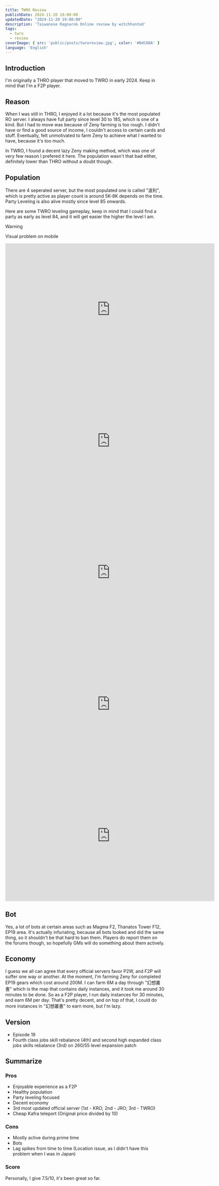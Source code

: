 ```yaml
---
title: TWRO Review
publishDate: 2024-11-20 19:00:00
updatedDate: "2024-11-20 19:00:00"
description: 'Taiwanese Ragnarok Online review by witchhunted'
tags:
  - twro
  - review
coverImage: { src: 'public/posts/twroreview.jpg', color: '#B4C6DA' }
language: 'English'
---
```



## Introduction

I'm originally a THRO player that moved to TWRO in early 2024. Keep in mind that I'm a F2P player.

## Reason

When I was still in THRO, I enjoyed it a lot because it's the most populated RO server. I always have full party since level 30 to 185,
which is one of a kind. But I had to move was because of Zeny farming is too rough.
I didn't have or find a good source of income, I couldn't access to certain cards and stuff.
Eventually, felt unmotivated to farm Zeny to achieve what I wanted to have, because it's too much.

In TWRO, I found a decent lazy Zeny making method, which was one of very few reason I prefered it here. The population wasn't that bad either,
definitely lower than THRO without a doubt though.

## Population

There are 4 seperated server, but the most populated one is called "波利", which is pretty active as player count is around 5K-8K depends on the time.
Party Leveling is also alive mostly since level 85 onwards.

Here are some TWRO leveling gameplay, keep in mind that I could find a party as early as level 84, and it will get easier the higher the level I am.

> [!WARNING]
> Visual problem on mobile

<Collapse title="Level 84 High Wizard @ ve_fild07">
<span><iframe width="660" height="415" src="https://www.youtube-nocookie.com/embed/bmG--i1_wWI?si=2Fs48PkEfLb_1xON" title="YouTube video player" frameborder="0" allow="accelerometer; autoplay; clipboard-write; encrypted-media; gyroscope; picture-in-picture; web-share" referrerpolicy="strict-origin-when-cross-origin" allowfullscreen></iframe></span>
</Collapse>

<Collapse title="Level 92 High Priest @ ve_fild07">
<span><iframe width="660" height="415" src="https://www.youtube-nocookie.com/embed/WvcgPdpZqvI?si=PPm8hgl--0u96sWa" title="YouTube video player" frameborder="0" allow="accelerometer; autoplay; clipboard-write; encrypted-media; gyroscope; picture-in-picture; web-share" referrerpolicy="strict-origin-when-cross-origin" allowfullscreen></iframe></span>
</Collapse>

<Collapse title="Level 108 High Priest @ Rachel Sanctuary">
<span><iframe width="660" height="415" src="https://www.youtube-nocookie.com/embed/27im4UELDHs?si=JE4fUXWTqaJqDmCg" title="YouTube video player" frameborder="0" allow="accelerometer; autoplay; clipboard-write; encrypted-media; gyroscope; picture-in-picture; web-share" referrerpolicy="strict-origin-when-cross-origin" allowfullscreen></iframe></span>
</Collapse>

<Collapse title="Level 176 Minstrel @ Illusion of Labyrinth">
<span><iframe width="660" height="415" src="https://www.youtube-nocookie.com/embed/UDc6JkVdEMM?si=aKCYUcw1GgxSgGF1" title="YouTube video player" frameborder="0" allow="accelerometer; autoplay; clipboard-write; encrypted-media; gyroscope; picture-in-picture; web-share" referrerpolicy="strict-origin-when-cross-origin" allowfullscreen></iframe></span>
</Collapse>

<Collapse title="Level 192 Minstrel @ Odin F4">
<span><iframe width="660" height="415" src="https://www.youtube-nocookie.com/embed/2EwBMW84Uws?si=CwUSIIG_jwIy8z_2" title="YouTube video player" frameborder="0" allow="accelerometer; autoplay; clipboard-write; encrypted-media; gyroscope; picture-in-picture; web-share" referrerpolicy="strict-origin-when-cross-origin" allowfullscreen></iframe></span>
</Collapse>

## Bot

Yes, a lot of bots at certain areas such as Magma F2, Thanatos Tower F12, EP19 area. It's actually infuriating, because all bots looked and did the same thing,
so it shouldn't be that hard to ban them. Players do report them on the forums though, so hopefully GMs will do something about them actively.

## Economy

I guess we all can agree that every official servers favor P2W, and F2P will suffer one way or another. At the moment, I'm farming Zeny for completed EP19 gears which cost around
200M. I can farm 6M a day through "幻想叢書" which is the map that contains daily instances, and it took me around 30 minutes to be done.
So as a F2P player, I run daily instances for 30 minutes, and earn 6M per day. That's pretty decent, and on top of that, I could do more instances in "幻想叢書" to earn more,
but I'm lazy.

## Version

- Episode 19
- Fourth class jobs skill rebalance (4th) and second high expanded class jobs skills rebalance (3rd) on 260/55 level expansion patch

## Summarize

### Pros

- Enjoyable experience as a F2P
- Healthy population
- Party leveling focused
- Decent economy
- 3rd most updated official server (1st - KRO; 2nd - JRO; 3rd - TWRO)
- Cheap Kafra teleport (Original price divided by 10)

### Cons

- Mostly active during prime time
- Bots
- Lag spikes from time to time (Location issue, as I didn't have this problem when I was in Japan)

### Score

Personally, I give 7.5/10, it's been great so far.